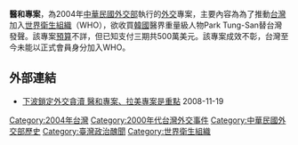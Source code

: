 {{多個問題|
{{hoax|time=2020-01-28T12:28:36+00:00}}
{{onesource|time=2020-01-28T12:28:36+00:00}}
{{unreferenced|time=2018-04-08T04:04:00+00:00}}
{{Expand |time=2008-12-22T04:13:58+00:00 }}
}}
<!-- 本调用由 {{subst:Expand/auto}} 自动产生。 -->
'''醫和專案'''，為2004年[[中華民國外交部|中華民國外交部]]執行的[[外交|外交]]專案，主要內容為為了推動[[台灣|台灣]]加入[[世界衛生組織|世界衛生組織]]（WHO），欲收買[[韓國|韓國]]醫界重量級人物Park Tung-San替台灣發聲。該專案[[預算|預算]]不詳，但已知支付三期共500萬美元。該專案成效不彰，台灣至今未能以正式會員身分加入WHO。

==外部連結==
* [http://news.sina.com/tw/phoenixtv/101-102-101-103/2008-11-19/17353437525.html 下波鎖定外交貪瀆 醫和專案、拉美專案是重點] 2008-11-19

{{陳水扁政府時期中華民國外交}}
{{Taiwanese politics-stub}}

[[Category:2004年台灣|Category:2004年台灣]]
[[Category:2000年代台灣外交事件|Category:2000年代台灣外交事件]]
[[Category:中華民國外交部歷史|Category:中華民國外交部歷史]]
[[Category:臺灣政治醜聞|Category:臺灣政治醜聞]]
[[Category:世界衛生組織|Category:世界衛生組織]]